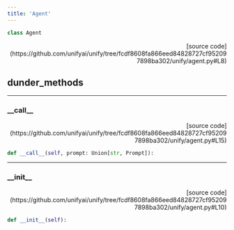 ```yaml
---
title: 'Agent'
---
```


```python
class Agent
```

<p align="right">[source code](https://github.com/unifyai/unify/tree/fcdf8608fa866eed84828727cf952097898ba302/unify/agent.py#L8)</p>



## dunder_methods

---

### \_\_call\_\_

<p align="right">[source code](https://github.com/unifyai/unify/tree/fcdf8608fa866eed84828727cf952097898ba302/unify/agent.py#L15)</p>

```python
def __call__(self, prompt: Union[str, Prompt]):
```



---

### \_\_init\_\_

<p align="right">[source code](https://github.com/unifyai/unify/tree/fcdf8608fa866eed84828727cf952097898ba302/unify/agent.py#L10)</p>

```python
def __init__(self):
```

